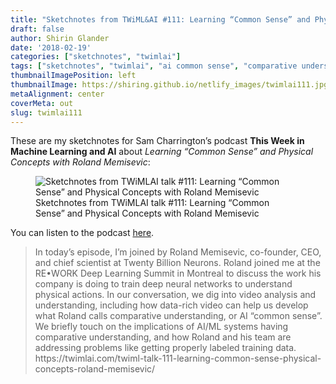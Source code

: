 ```yaml
---
title: "Sketchnotes from TWiML&AI #111: Learning “Common Sense” and Physical Concepts with Roland Memisevic"
draft: false
author: Shirin Glander
date: '2018-02-19'
categories: ["sketchnotes", "twimlai"]
tags: ["sketchnotes", "twimlai", "ai common sense", "comparative understanding", "video", "machine learning"]
thumbnailImagePosition: left
thumbnailImage: https://shiring.github.io/netlify_images/twimlai111.jpg
metaAlignment: center
coverMeta: out
slug: twimlai111
---
```


These are my sketchnotes for Sam Charrington's podcast **This Week in Machine Learning and AI** about *Learning “Common Sense” and Physical Concepts with Roland Memisevic*:

![Sketchnotes from TWiMLAI talk #111: Learning “Common Sense” and Physical Concepts with Roland Memisevic](https://shiring.github.io/netlify_images/twimlai111.jpg)

You can listen to the podcast [here](https://twimlai.com/twiml-talk-111-learning-common-sense-physical-concepts-roland-memisevic/).

> In today’s episode, I’m joined by Roland Memisevic, co-founder, CEO, and chief scientist at Twenty Billion Neurons.
Roland joined me at the RE•WORK Deep Learning Summit in Montreal to discuss the work his company is doing to train deep neural networks to understand physical actions. In our conversation, we dig into video analysis and understanding, including how data-rich video can help us develop what Roland calls comparative understanding, or AI “common sense”. We briefly touch on the implications of AI/ML systems having comparative understanding, and how Roland and his team are addressing problems like getting properly labeled training data.
https://twimlai.com/twiml-talk-111-learning-common-sense-physical-concepts-roland-memisevic/